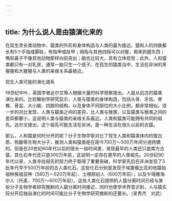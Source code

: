 ```yaml
---
---
---
```

title: 为什么说人是由猿演化来的
---




在现生灵长类动物中，猿类的外形和身体构造与人类的最为接近。猿和人的四肢都长有5个手指或脚趾，有指甲或趾甲；拇指与其他四指可以对握，用来抓握东西；嘴和鼻子不像其他动物那样向前突出；脑也比较大，具有立体视觉；此外，人和猿类都只有一对乳房，通常一胎只生一个孩子。在现生的猿类当中，生活在非洲的黑猩猩和大猩猩与人类的亲缘关系最接近。

现生人类可能的演化谱系



19世纪中叶，英国学者达尔文等人根据大量的科学观察提出，人是从远古的猿类演化来的。比较解剖学研究显示，人类与猿类的身体构造，包括头骨、牙齿、脊椎、骨盆、大小脑、四肢的结构，以及身体不同部位的大小比例，都非常相似。进一步的对比发现，人类与猿类之间的差异，比人类与猴类，以及猿类与猴类之间的差异都要小，这说明人类与猿类的亲缘关系最近。人类和猿类可能拥有共同的祖先。达尔文提出，这个祖先可能生活在非洲，是一种生活在很久以前的古猿。

那么，人和猿是何时分开的呢？分子生物学家对比了现生人类和猿类体内的蛋白质、核酸等生物大分子，推测人类和猿类是在距今700万～500万年间分道扬镳的。但是在20世纪60年代以后的很长一段时间里，发现最早的人类还只是南方古猿，其化石年代还只是300万年前，这说明一定存在更早的人类祖先。20世纪90年代以来，人类寻找祖先的努力终于取得了重要突破，科学家先后在非洲发现了3批年代早于500万年前的古人类化石。这些化石分别是发现于埃塞俄比亚的地猿始祖种族祖亚种（580万～520万年前）、土根原初人（600万年前），以及乍得撒海尔人（托麦，700万～600万年前）。这些人类化石提供的人猿分离时间已经与某些分子生物学者研究推断的人猿分离时间接近，同时也使学术界意识到，人与猿实际分开后独自演化的时间可能比分子生物学研究推断的还要长。（吴秀杰　刘武）